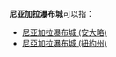 '''尼亚加拉瀑布城'''可以指：
* [[尼亚加拉瀑布城_(安大略)|尼亚加拉瀑布城 (安大略)]]
* [[尼亞加拉瀑布城_(紐約州)|尼亞加拉瀑布城 (紐約州)]]
{{disambig|Cat=七字地名消歧义}}